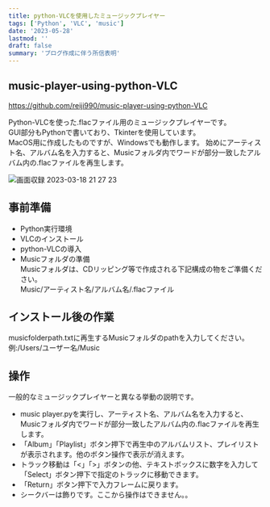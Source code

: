 ```yaml
---
title: python-VLCを使用したミュージックプレイヤー
tags: ['Python', 'VLC', 'music']
date: '2023-05-28'
lastmod: ''
draft: false
summary: 'ブログ作成に伴う所信表明'
---
```


## music-player-using-python-VLC 

https://github.com/reiji990/music-player-using-python-VLC

Python-VLCを使った.flacファイル用のミュージックプレイヤーです。  
GUI部分もPythonで書いており、Tkinterを使用しています。  
MacOS用に作成したものですが、Windowsでも動作します。
始めにアーティスト名、アルバム名を入力すると、Musicフォルダ内でワードが部分一致したアルバム内の.flacファイルを再生します。  

![画面収録 2023-03-18 21 27 23](https://user-images.githubusercontent.com/101491438/226106478-b50e9510-fbc7-43fe-a426-54de8e486a00.gif)

## 事前準備

- Python実行環境
- VLCのインストール
- python-VLCの導入
- Musicフォルダの準備  
  Musicフォルダは、CDリッピング等で作成される下記構成の物をご準備ください。  
  Music/アーティスト名/アルバム名/.flacファイル  

## インストール後の作業

musicfolderpath.txtに再生するMusicフォルダのpathを入力してください。  
例:/Users/ユーザー名/Music  

## 操作

一般的なミュージックプレイヤーと異なる挙動の説明です。

- music player.pyを実行し、アーティスト名、アルバム名を入力すると、Musicフォルダ内でワードが部分一致したアルバム内の.flacファイルを再生します。  
- 「Album」「Playlist」ボタン押下で再生中のアルバムリスト、プレイリストが表示されます。他のボタン操作で表示が消えます。
- トラック移動は「&lt;」「&gt;」ボタンの他、テキストボックスに数字を入力して「Select」ボタン押下で指定のトラックに移動できます。
- 「Return」ボタン押下で入力フレームに戻ります。
- シークバーは飾りです。ここから操作はできません。。
